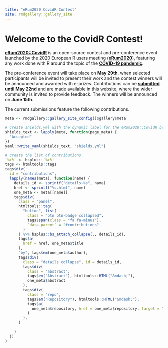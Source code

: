 ```yaml
---
title: "eRum2020 CovidR Contest"
site: rmdgallery::gallery_site
---
```


<h1>Welcome to the CovidR Contest!</h1>


[**eRum2020::CovidR**](about.html) is an open-source contest and pre-conference event launched by the 2020 European R users meeting ([**eRum2020**](https://2020.erum.io/)), featuring any work done with R around the topic of the [**COVID-19 pandemic**](https://www.who.int/emergencies/diseases/novel-coronavirus-2019).

The pre-conference event will take place on **May 29th**, when selected participants will be invited to present their work and the contest winners will be announced and awarded with e-prizes. Contributions can be **[submitted](submit.html) until May 22nd** and are made available in this website, where the wider community is invited to provide feedback. The winners will be announced on **June 15th**.

The current submissions feature the following contributions.

```r
meta <- rmdgallery::gallery_site_config()$gallery$meta

# create shields.yml with the dynamic label for the eRum2020::CovidR badges
shields_text <- lapply(meta, function(page_meta) {
  "Accepted"
})
yaml::write_yaml(shields_text, "shields.yml")

# create the list of contributions
`%>%` <- bsplus::`%>%`
tags <- htmltools::tags
tags$div(
  id = "contributions", 
  lapply(names(meta), function(name) {
    details_id <- sprintf("details-%s", name)
    href <- sprintf("%s.html", name)
    one_meta <- meta[[name]]
    tags$div(
      class = "panel",
      htmltools::tag(
        "button", list(
          class = "btn btn-badge collapsed",
          tags$span(class = "fa fa-minus"),
          `data-parent` = "#contributions"
        )
      ) %>% bsplus::bs_attach_collapse(., details_id),
      tags$a(
        href = href, one_meta$title
      ),
      "by", tags$em(one_meta$author),
      tags$div(
        class = "details collapse", id = details_id,
        tags$div(
          class = "abstract",
          tags$em("Abstract"), htmltools::HTML("&mdash;"), 
          one_meta$abstract
        ),
        tags$div(
          class = "repo",
          tags$em("Repository"), htmltools::HTML("&mdash;"), 
          tags$a(
            one_meta$repository, href = one_meta$repository, target = "_blank"
          )
        ),
      )
      
    )
  })
)

```


